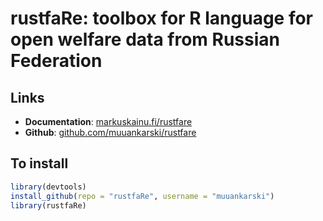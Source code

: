 # rustfaRe: toolbox for R language for open welfare data from Russian Federation

## Links

- **Documentation**: [markuskainu.fi/rustfare](http://markuskainu.fi/rustfare)
- **Github**: [github.com/muuankarski/rustfare](https://github.com/muuankarski/rustfare)

## To install

```r
library(devtools)
install_github(repo = "rustfaRe", username = "muuankarski")
library(rustfaRe)
```



